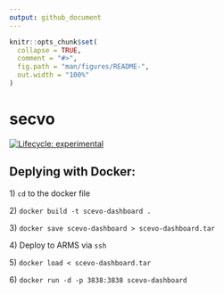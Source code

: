 ```yaml
---
output: github_document
---
```


<!-- README.md is generated from README.Rmd. Please edit that file -->

```r
knitr::opts_chunk$set(
  collapse = TRUE,
  comment = "#>",
  fig.path = "man/figures/README-",
  out.width = "100%"
)
```

# secvo

<!-- badges: start -->

[![Lifecycle: experimental](https://img.shields.io/badge/lifecycle-experimental-orange.svg)](https://lifecycle.r-lib.org/articles/stages.html#experimental)

<!-- badges: end -->

## Deplying with Docker:

1\) `cd` to the docker file

2\) `docker build -t scevo-dashboard .`

3\) `docker save scevo-dashboard > scevo-dashboard.tar`

4\) Deploy to ARMS via `ssh`

5\) `docker load < scevo-dashboard.tar`

6\) `docker run -d -p 3838:3838 scevo-dashboard`
